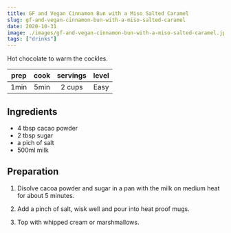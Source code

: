 ```yaml
---
title: GF and Vegan Cinnamon Bun with a Miso Salted Caramel
slug: gf-and-vegan-cinnamon-bun-with-a-miso-salted-caramel
date: 2020-10-31
image: ./images/gf-and-vegan-cinnamon-bun-with-a-miso-salted-caramel.jpg
tags: ["drinks"]
---
```


<StyledParagraph>Hot chocolate to warm the cockles.</StyledParagraph>

| prep | cook | servings | level |
| :--: | :--: | :------: | :---: |
| 1min | 5min |  2 cups  | Easy  |

## Ingredients

- <ListItem>4 tbsp cacao powder</ListItem>
- <ListItem>2 tbsp sugar</ListItem>
- <ListItem>a pich of salt</ListItem>
- <ListItem>500ml milk</ListItem>

## Preparation

1. Disolve cacoa powder and sugar in a pan with the milk on medium heat for about 5 minutes.

2. Add a pinch of salt, wisk well and pour into heat proof mugs.

3. Top with whipped cream or marshmallows.
